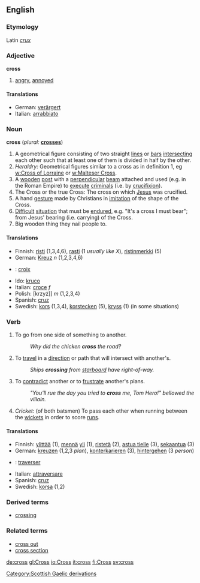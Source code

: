 ==English==

===Etymology===
Latin ''[[crux]]''

===Adjective===
'''cross'''
# [[angry]], [[annoyed]]

====Translations====
*German: [[verärgert]]
*Italian: [[arrabbiato]]

===Noun===
'''cross'''  (''plural:'' '''[[crosses]]''')
# A geometrical figure consisting of two straight [[line]]s or [[bar]]s [[intersecting]] each other such that at least one of them is divided in half by the other.
# ''Heraldry:'' Geometrical figures similar to a cross as in definition 1, eg [[w:Cross of Lorraine]] or [[w:Malteser Cross]].
# A [[wooden]] [[post]] with a [[perpendicular]] [[beam]] attached and used (e.g. in the Roman Empire) to [[execute]] [[criminal]]s (i.e. by [[crucifixion]]).
# The Cross or the true Cross: The cross on which [[Jesus]] was crucified.
# A hand [[gesture]] made by Christians in [[imitation]] of the shape of the Cross.
# [[Difficult]] [[situation]] that must be [[endure]]d, e.g. "It's a cross I must bear"; from Jesus' bearing (i.e. carrying) of the Cross.
# Big wooden thing they nail people to.

====Translations====
*Finnish: [[risti]] (1,3,4,6), [[rasti]] (1 ''usually like X''), [[ristinmerkki]] (5)
*German: [[Kreuz]] ''n'' (1,2,3,4,6)
* {{fr}} : [[croix]]
*Ido: [[kruco]]
*Italian: [[croce]] ''f''
*Polish: [krzyż]] ''m'' (1,2,3,4)
*Spanish: [[cruz]]
*Swedish: [[kors]] (1,3,4), [[korstecken]] (5), [[kryss]] (1) (in some situations)

===Verb===
{{en-infl-reg-sibilant|cro|ss|}}
# To go from one side of something to another.
#:''Why did the chicken '''cross''' the road?''
# To [[travel]] in a [[direction]] or path that will intersect with another's.
#:''Ships '''crossing''' from [[starboard]] have right-of-way.''
# To [[contradict]] another or to [[frustrate]] another's plans.
#:''"You'll rue the day you tried to '''cross''' me, Tom Hero!" bellowed the villain.''
# ''Cricket:'' (of both batsmen) To pass each other when running between the [[wicket]]s in order to score [[run]]s.

====Translations====
*Finnish: [[ylittää]] (1), [[mennä]] [[yli]] (1), [[ristetä]] (2), [[astua tielle]] (3), [[sekaantua]] (3)
*German: [[kreuzen]] (1,2,3 ''plan''), [[konterkarieren]] (3), [[hintergehen]] (3 ''person'')
* {{fr}} : [[traverser]]
*Italian: [[attraversare]]
*Spanish: [[cruz]]
*Swedish: [[korsa]] (1,2)

===Derived terms===
*[[crossing]]

===Related terms===
*[[cross out]]
*[[cross section]]

[[Category:Scottish Gaelic derivations]]

[[de:cross]]
[[gl:Cross]]
[[io:Cross]]
[[it:cross]]
[[fi:Cross]]
[[sv:cross]]